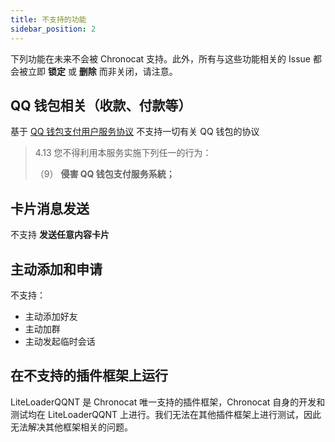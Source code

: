 ```yaml
---
title: 不支持的功能
sidebar_position: 2
---
```



<AreaContribute />

下列功能在未来不会被 Chronocat 支持。此外，所有与这些功能相关的
Issue 都会被立即 **锁定** 或 **删除** 而非关闭，请注意。

## QQ 钱包相关（收款、付款等）

基于 [QQ 钱包支付用户服务协议](https://www.tenpay.com/v2/html5/basic/public/agreement/protocol_mqq_pay.shtml) 不支持一切有关 QQ 钱包的协议

> 4.13 您不得利用本服务实施下列任一的行为：
>
> （9） **侵害 QQ 钱包支付服务系統；**

## 卡片消息发送

不支持 **发送任意内容卡片**

## 主动添加和申请

不支持：

- 主动添加好友
- 主动加群
- 主动发起临时会话

## 在不支持的插件框架上运行

LiteLoaderQQNT 是 Chronocat 唯一支持的插件框架，Chronocat 自身的开发和测试均在 LiteLoaderQQNT
上进行。我们无法在其他插件框架上进行测试，因此无法解决其他框架相关的问题。
